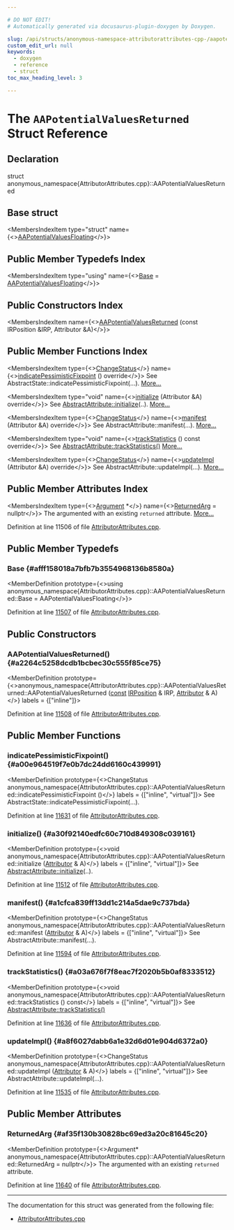 ```yaml
---

# DO NOT EDIT!
# Automatically generated via docusaurus-plugin-doxygen by Doxygen.

slug: /api/structs/anonymous-namespace-attributorattributes-cpp-/aapotentialvaluesreturned
custom_edit_url: null
keywords:
  - doxygen
  - reference
  - struct
toc_max_heading_level: 3

---
```





# The `AAPotentialValuesReturned` Struct Reference

<DoxygenPage pluginConfig={pluginConfig}>



## Declaration

<CodeBlock>struct anonymous_namespace{AttributorAttributes.cpp}::AAPotentialValuesReturned</CodeBlock>

## Base struct

<MembersIndex>

<MembersIndexItem
  type="struct"
  name={<><a href="/docs/api/structs/anonymous-namespace-attributorattributes-cpp-/aapotentialvaluesfloating">AAPotentialValuesFloating</a></>}>
</MembersIndexItem>

</MembersIndex>

## Public Member Typedefs Index

<MembersIndex>

<MembersIndexItem
  type="using"
  name={<><a href="#afff158018a7bfb7b3554968136b8580a">Base</a> = <a href="/docs/api/structs/anonymous-namespace-attributorattributes-cpp-/aapotentialvaluesfloating">AAPotentialValuesFloating</a></>}>
</MembersIndexItem>

</MembersIndex>

## Public Constructors Index

<MembersIndex>

<MembersIndexItem
  name={<><a href="#a2264c5258dcdb1bcbec30c555f85ce75">AAPotentialValuesReturned</a> (const IRPosition &amp;IRP, Attributor &amp;A)</>}>
</MembersIndexItem>

</MembersIndex>

## Public Member Functions Index

<MembersIndex>

<MembersIndexItem
  type={<><a href="/docs/api/namespaces/llvm/#acd850975ae5042cacb64a9d0ea4715f3">ChangeStatus</a></>}
  name={<><a href="#a00e964519f7e0b7dc24dd6160c439991">indicatePessimisticFixpoint</a> () override</>}>
See AbstractState::indicatePessimisticFixpoint(...). <a href="#a00e964519f7e0b7dc24dd6160c439991">More...</a>
</MembersIndexItem>

<MembersIndexItem
  type="void"
  name={<><a href="#a30f92140edfc60c710d849308c039161">initialize</a> (Attributor &amp;A) override</>}>
See <a href="/docs/api/structs/llvm/abstractattribute/#a63f1f9078e9f43f6ac08ac9e1e9b4a41">AbstractAttribute::initialize</a>(..). <a href="#a30f92140edfc60c710d849308c039161">More...</a>
</MembersIndexItem>

<MembersIndexItem
  type={<><a href="/docs/api/namespaces/llvm/#acd850975ae5042cacb64a9d0ea4715f3">ChangeStatus</a></>}
  name={<><a href="#a1cfca839ff13dd1c214a5dae9c737bda">manifest</a> (Attributor &amp;A) override</>}>
See AbstractAttribute::manifest(...). <a href="#a1cfca839ff13dd1c214a5dae9c737bda">More...</a>
</MembersIndexItem>

<MembersIndexItem
  type="void"
  name={<><a href="#a03a676f7f8eac7f2020b5b0af8333512">trackStatistics</a> () const override</>}>
See <a href="/docs/api/structs/llvm/abstractattribute/#add85e4d78cefc67429904d7492aff9a4">AbstractAttribute::trackStatistics()</a> <a href="#a03a676f7f8eac7f2020b5b0af8333512">More...</a>
</MembersIndexItem>

<MembersIndexItem
  type={<><a href="/docs/api/namespaces/llvm/#acd850975ae5042cacb64a9d0ea4715f3">ChangeStatus</a></>}
  name={<><a href="#a8f6027dabb6a1e32d6d01e904d6372a0">updateImpl</a> (Attributor &amp;A) override</>}>
See AbstractAttribute::updateImpl(...). <a href="#a8f6027dabb6a1e32d6d01e904d6372a0">More...</a>
</MembersIndexItem>

</MembersIndex>

## Public Member Attributes Index

<MembersIndex>

<MembersIndexItem
  type={<><a href="/docs/api/classes/llvm/argument">Argument</a> &#42;</>}
  name={<><a href="#af35f130b30828bc69ed3a20c81645c20">ReturnedArg</a> = nullptr</>}>
The argumented with an existing <code>returned</code> attribute. <a href="#af35f130b30828bc69ed3a20c81645c20">More...</a>
</MembersIndexItem>

</MembersIndex>


Definition at line 11506 of file <a href="/docs/api/files/lib/lib/transforms/lib/transforms/ipo/attributorattributes-cpp">AttributorAttributes.cpp</a>.

<SectionDefinition>

## Public Member Typedefs

### Base {#afff158018a7bfb7b3554968136b8580a}

<MemberDefinition
  prototype={<>using anonymous&#95;namespace&#123;AttributorAttributes.cpp&#125;::AAPotentialValuesReturned::Base =  AAPotentialValuesFloating</>}>

Definition at line <a href="/docs/api/files/lib/lib/transforms/lib/transforms/ipo/attributorattributes-cpp/#l11507">11507</a> of file <a href="/docs/api/files/lib/lib/transforms/lib/transforms/ipo/attributorattributes-cpp">AttributorAttributes.cpp</a>.
</MemberDefinition>

</SectionDefinition>

<SectionDefinition>

## Public Constructors

### AAPotentialValuesReturned() {#a2264c5258dcdb1bcbec30c555f85ce75}

<MemberDefinition
  prototype={<>anonymous&#95;namespace&#123;AttributorAttributes.cpp&#125;::AAPotentialValuesReturned::AAPotentialValuesReturned (<a href="/docs/api/files/lib/lib/target/lib/target/aarch64/aarch64promoteconstant-cpp/#a90f8350fecae261c25be85d38b451bff">const</a> <a href="/docs/api/structs/llvm/irposition">IRPosition</a> &amp; IRP, <a href="/docs/api/structs/llvm/attributor">Attributor</a> &amp; A)</>}
  labels = {["inline"]}>

Definition at line <a href="/docs/api/files/lib/lib/transforms/lib/transforms/ipo/attributorattributes-cpp/#l11508">11508</a> of file <a href="/docs/api/files/lib/lib/transforms/lib/transforms/ipo/attributorattributes-cpp">AttributorAttributes.cpp</a>.
</MemberDefinition>

</SectionDefinition>

<SectionDefinition>

## Public Member Functions

### indicatePessimisticFixpoint() {#a00e964519f7e0b7dc24dd6160c439991}

<MemberDefinition
  prototype={<>ChangeStatus anonymous&#95;namespace&#123;AttributorAttributes.cpp&#125;::AAPotentialValuesReturned::indicatePessimisticFixpoint ()</>}
  labels = {["inline", "virtual"]}>
See AbstractState::indicatePessimisticFixpoint(...).

Definition at line <a href="/docs/api/files/lib/lib/transforms/lib/transforms/ipo/attributorattributes-cpp/#l11631">11631</a> of file <a href="/docs/api/files/lib/lib/transforms/lib/transforms/ipo/attributorattributes-cpp">AttributorAttributes.cpp</a>.
</MemberDefinition>

### initialize() {#a30f92140edfc60c710d849308c039161}

<MemberDefinition
  prototype={<>void anonymous&#95;namespace&#123;AttributorAttributes.cpp&#125;::AAPotentialValuesReturned::initialize (<a href="/docs/api/structs/llvm/attributor">Attributor</a> &amp; A)</>}
  labels = {["inline", "virtual"]}>
See <a href="/docs/api/structs/llvm/abstractattribute/#a63f1f9078e9f43f6ac08ac9e1e9b4a41">AbstractAttribute::initialize</a>(..).

Definition at line <a href="/docs/api/files/lib/lib/transforms/lib/transforms/ipo/attributorattributes-cpp/#l11512">11512</a> of file <a href="/docs/api/files/lib/lib/transforms/lib/transforms/ipo/attributorattributes-cpp">AttributorAttributes.cpp</a>.
</MemberDefinition>

### manifest() {#a1cfca839ff13dd1c214a5dae9c737bda}

<MemberDefinition
  prototype={<>ChangeStatus anonymous&#95;namespace&#123;AttributorAttributes.cpp&#125;::AAPotentialValuesReturned::manifest (<a href="/docs/api/structs/llvm/attributor">Attributor</a> &amp; A)</>}
  labels = {["inline", "virtual"]}>
See AbstractAttribute::manifest(...).

Definition at line <a href="/docs/api/files/lib/lib/transforms/lib/transforms/ipo/attributorattributes-cpp/#l11594">11594</a> of file <a href="/docs/api/files/lib/lib/transforms/lib/transforms/ipo/attributorattributes-cpp">AttributorAttributes.cpp</a>.
</MemberDefinition>

### trackStatistics() {#a03a676f7f8eac7f2020b5b0af8333512}

<MemberDefinition
  prototype={<>void anonymous&#95;namespace&#123;AttributorAttributes.cpp&#125;::AAPotentialValuesReturned::trackStatistics () const</>}
  labels = {["inline", "virtual"]}>
See <a href="/docs/api/structs/llvm/abstractattribute/#add85e4d78cefc67429904d7492aff9a4">AbstractAttribute::trackStatistics()</a>

Definition at line <a href="/docs/api/files/lib/lib/transforms/lib/transforms/ipo/attributorattributes-cpp/#l11636">11636</a> of file <a href="/docs/api/files/lib/lib/transforms/lib/transforms/ipo/attributorattributes-cpp">AttributorAttributes.cpp</a>.
</MemberDefinition>

### updateImpl() {#a8f6027dabb6a1e32d6d01e904d6372a0}

<MemberDefinition
  prototype={<>ChangeStatus anonymous&#95;namespace&#123;AttributorAttributes.cpp&#125;::AAPotentialValuesReturned::updateImpl (<a href="/docs/api/structs/llvm/attributor">Attributor</a> &amp; A)</>}
  labels = {["inline", "virtual"]}>
See AbstractAttribute::updateImpl(...).

Definition at line <a href="/docs/api/files/lib/lib/transforms/lib/transforms/ipo/attributorattributes-cpp/#l11535">11535</a> of file <a href="/docs/api/files/lib/lib/transforms/lib/transforms/ipo/attributorattributes-cpp">AttributorAttributes.cpp</a>.
</MemberDefinition>

</SectionDefinition>

<SectionDefinition>

## Public Member Attributes

### ReturnedArg {#af35f130b30828bc69ed3a20c81645c20}

<MemberDefinition
  prototype={<>Argument&#42; anonymous&#95;namespace&#123;AttributorAttributes.cpp&#125;::AAPotentialValuesReturned::ReturnedArg = nullptr</>}>
The argumented with an existing <code>returned</code> attribute.

Definition at line <a href="/docs/api/files/lib/lib/transforms/lib/transforms/ipo/attributorattributes-cpp/#l11640">11640</a> of file <a href="/docs/api/files/lib/lib/transforms/lib/transforms/ipo/attributorattributes-cpp">AttributorAttributes.cpp</a>.
</MemberDefinition>

</SectionDefinition>

<hr/>

The documentation for this struct was generated from the following file:

<ul>
<li><a href="/docs/api/files/lib/lib/transforms/lib/transforms/ipo/attributorattributes-cpp">AttributorAttributes.cpp</a></li>
</ul>

</DoxygenPage>
